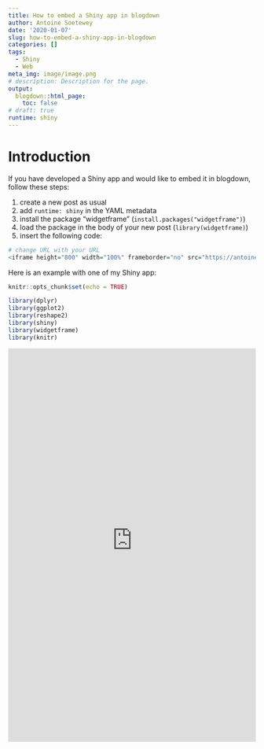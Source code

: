 ```yaml
---
title: How to embed a Shiny app in blogdown
author: Antoine Soetewey
date: '2020-01-07'
slug: how-to-embed-a-shiny-app-in-blogdown
categories: []
tags:
  - Shiny
  - Web
meta_img: image/image.png
# description: Description for the page.
output:
  blogdown::html_page:
    toc: false
# draft: true
runtime: shiny
---
```


# Introduction

If you have developed a Shiny app and would like to embed it in blogdown, follow these steps:

1. create a new post as usual
1. add `runtime: shiny` in the YAML metadata
1. install the package "widgetframe" (`install.packages("widgetframe")`)
1. load the package in the body of your new post (`library(widgetframe)`)
1. insert the following code:

```r
# change URL with your URL
<iframe height="800" width="100%" frameborder="no" src="https://antoinesoetewey.shinyapps.io/optimal-asset-allocation/"> </iframe>
```

Here is an example with one of my Shiny app:

```r
knitr::opts_chunk$set(echo = TRUE)

library(dplyr)
library(ggplot2)
library(reshape2)
library(shiny)
library(widgetframe)
library(knitr)
```

<iframe height="800" width="100%" frameborder="no" src="https://antoinesoetewey.shinyapps.io/statistics-201/"> </iframe>